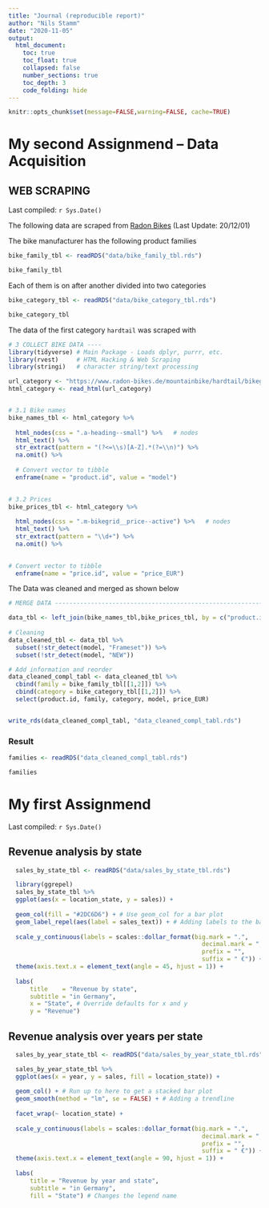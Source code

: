 ```yaml
---
title: "Journal (reproducible report)"
author: "Nils Stamm"
date: "2020-11-05"
output:
  html_document:
    toc: true
    toc_float: true
    collapsed: false
    number_sections: true
    toc_depth: 3
    code_folding: hide
---
```


```r
knitr::opts_chunk$set(message=FALSE,warning=FALSE, cache=TRUE)
```


# My second Assignmend -- Data Acquisition

## WEB SCRAPING

Last compiled: `r Sys.Date()`

The following data are scraped from
[Radon Bikes](https://www.radon-bikes.de) (Last Update: 20/12/01)

The bike manufacturer has the following product families
```r
bike_family_tbl <- readRDS("data/bike_family_tbl.rds")

bike_family_tbl
```

Each of them is on after another divided into two categories
```r
bike_category_tbl <- readRDS("data/bike_category_tbl.rds")

bike_category_tbl
```


The data of the first category `hardtail` was scraped with

```r
# 3 COLLECT BIKE DATA ----
library(tidyverse) # Main Package - Loads dplyr, purrr, etc.
library(rvest)     # HTML Hacking & Web Scraping
library(stringi)   # character string/text processing

url_category <- "https://www.radon-bikes.de/mountainbike/hardtail/bikegrid/"
html_category <- read_html(url_category)


# 3.1 Bike names  
bike_names_tbl <- html_category %>%
  
  html_nodes(css = ".a-heading--small") %>%   # nodes
  html_text() %>%
  str_extract(pattern = "(?<=\\s)[A-Z].*(?=\\n)") %>%
  na.omit() %>%
  
  # Convert vector to tibble
  enframe(name = "product.id", value = "model")
  

# 3.2 Prices
bike_prices_tbl <- html_category %>%
  
  html_nodes(css = ".m-bikegrid__price--active") %>%   # nodes
  html_text() %>%
  str_extract(pattern = "\\d+") %>%
  na.omit() %>%
  

# Convert vector to tibble
  enframe(name = "price.id", value = "price_EUR")
``` 


The Data was cleaned and merged as shown below

```r
# MERGE DATA --------------------------------------------------------------

data_tbl <- left_join(bike_names_tbl,bike_prices_tbl, by = c("product.id" = "price.id"))
  
# Cleaning
data_cleaned_tbl <- data_tbl %>%
  subset(!str_detect(model, "Frameset")) %>%
  subset(!str_detect(model, "NEW"))

# Add information and reorder
data_cleaned_compl_tabl <- data_cleaned_tbl %>%
  cbind(family = bike_family_tbl[[1,2]]) %>%
  cbind(category = bike_category_tbl[[1,2]]) %>%
  select(product.id, family, category, model, price_EUR)


write_rds(data_cleaned_compl_tabl, "data_cleaned_compl_tabl.rds")
``` 

### Result

```r
families <- readRDS("data_cleaned_compl_tabl.rds")

families
```





# My first Assignmend

Last compiled: `r Sys.Date()`


## Revenue analysis by state

```r
  sales_by_state_tbl <- readRDS("data/sales_by_state_tbl.rds")

  library(ggrepel)
  sales_by_state_tbl %>%
  ggplot(aes(x = location_state, y = sales)) +
    
  geom_col(fill = "#2DC6D6") + # Use geom_col for a bar plot
  geom_label_repel(aes(label = sales_text)) + # Adding labels to the bars
  
  scale_y_continuous(labels = scales::dollar_format(big.mark = ".", 
                                                      decimal.mark = ",", 
                                                      prefix = "", 
                                                      suffix = " €")) +
  theme(axis.text.x = element_text(angle = 45, hjust = 1)) +
    
  labs(
      title    = "Revenue by state",
      subtitle = "in Germany",
      x = "State", # Override defaults for x and y
      y = "Revenue")
```  
  
  
## Revenue analysis over years per state
  
```r
  sales_by_year_state_tbl <- readRDS("data/sales_by_year_state_tbl.rds")  

  sales_by_year_state_tbl %>%
  ggplot(aes(x = year, y = sales, fill = location_state)) +
    
  geom_col() + # Run up to here to get a stacked bar plot
  geom_smooth(method = "lm", se = FALSE) + # Adding a trendline
    
  facet_wrap(~ location_state) +
    
  scale_y_continuous(labels = scales::dollar_format(big.mark = ".", 
                                                      decimal.mark = ",", 
                                                      prefix = "", 
                                                      suffix = " €")) +
  theme(axis.text.x = element_text(angle = 90, hjust = 1)) +
    
  labs(
      title = "Revenue by year and state",
      subtitle = "in Germany",
      fill = "State") # Changes the legend name
```